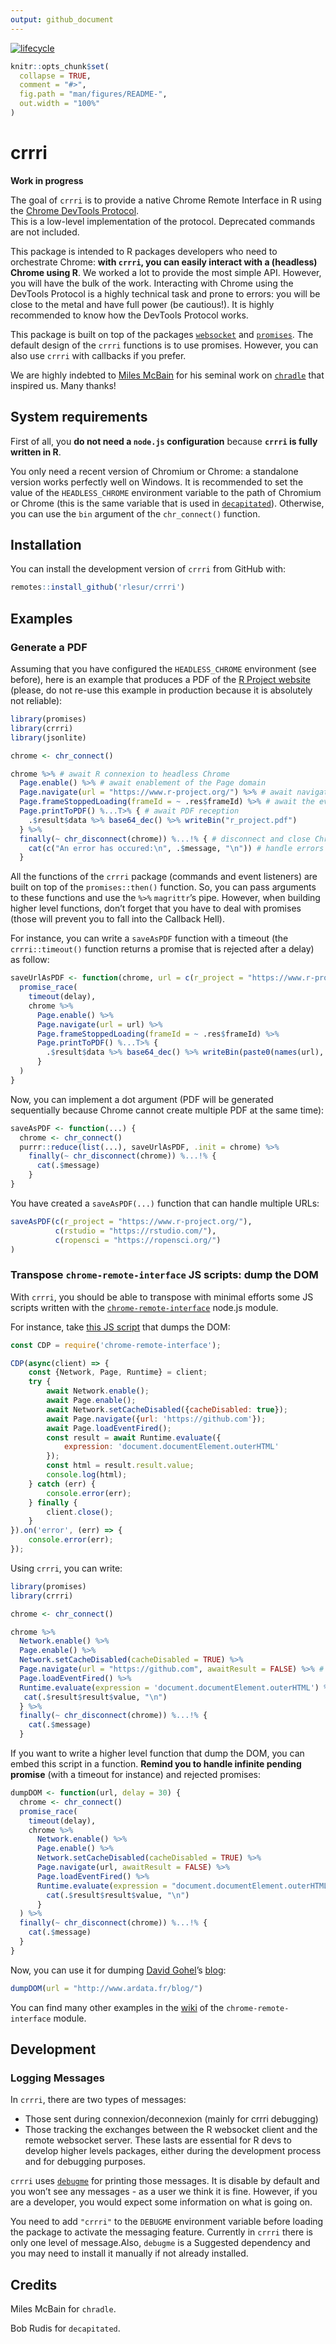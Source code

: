 ```yaml
---
output: github_document
---
```


<!-- README.md is generated from README.Rmd. Please edit that file -->
[![lifecycle](https://img.shields.io/badge/lifecycle-experimental-orange.svg)](https://www.tidyverse.org/lifecycle/#experimental)

```r
knitr::opts_chunk$set(
  collapse = TRUE,
  comment = "#>",
  fig.path = "man/figures/README-",
  out.width = "100%"
)
```
# crrri

**Work in progress**

The goal of `crrri` is to provide a native Chrome Remote Interface in R using the [Chrome DevTools Protocol](https://chromedevtools.github.io/devtools-protocol/).  
This is a low-level implementation of the protocol. Deprecated commands are not included.  

This package is intended to R packages developers who need to orchestrate Chrome: **with `crrri`, you can easily interact with a (headless) Chrome using R**. We worked a lot to provide the most simple API. However, you will have the bulk of the work. Interacting with Chrome using the DevTools Protocol is a highly technical task and prone to errors: you will be close to the metal and have full power (be cautious!). It is highly recommended to know how the DevTools Protocol works.

This package is built on top of the packages [`websocket`](https://github.com/rstudio/websocket) and [`promises`](https://cran.r-project.org/package=promises). The default design of the `crrri` functions is to use promises. However, you can also use `crrri` with callbacks if you prefer. 

We are highly indebted to [Miles McBain](https://github.com/milesmcbain) for his seminal work on [`chradle`](https://github.com/milesmcbain/chradle) that inspired us. Many thanks!

## System requirements

First of all, you **do not need a `node.js` configuration** because **`crrri` is fully written in R**.  

You only need a recent version of Chromium or Chrome: a standalone version works perfectly well on Windows. It is recommended to set the value of the `HEADLESS_CHROME` environment variable to the path of Chromium or Chrome (this is the same variable that is used in [`decapitated`](https://github.com/hrbrmstr/decapitated)). Otherwise, you can use the `bin` argument of the `chr_connect()` function.

## Installation

You can install the development version of `crrri` from GitHub with:

``` r
remotes::install_github('rlesur/crrri')
```

## Examples

### Generate a PDF

Assuming that you have configured the `HEADLESS_CHROME` environment (see before), here is an example that produces a PDF of the [R Project website](https://www.r-project.org/) (please, do not re-use this example in production because it is absolutely not reliable): 

``` r
library(promises)
library(crrri)
library(jsonlite)

chrome <- chr_connect() 

chrome %>% # await R connexion to headless Chrome
  Page.enable() %>% # await enablement of the Page domain
  Page.navigate(url = "https://www.r-project.org/") %>% # await navigation starts
  Page.frameStoppedLoading(frameId = ~ .res$frameId) %>% # await the event "Page.frameStoppedLoading" 
  Page.printToPDF() %...T>% { # await PDF reception
    .$result$data %>% base64_dec() %>% writeBin("r_project.pdf") 
  } %>%
  finally(~ chr_disconnect(chrome)) %...!% { # disconnect and close Chrome
    cat(c("An error has occured:\n", .$message, "\n")) # handle errors
  }
```

All the functions of the `crrri` package (commands and event listeners) are built on top of the `promises::then()` function. So, you can pass arguments to these functions and use the `%>%` `magrittr`'s pipe. However, when building higher level functions, don't forget that you have to deal with promises (those will prevent you to fall into the Callback Hell).

For instance, you can write a `saveAsPDF` function with a timeout (the `crrri::timeout()` function returns a promise that is rejected after a delay) as follow:

``` r
saveUrlAsPDF <- function(chrome, url = c(r_project = "https://www.r-project.org/"), delay = 30) {
  promise_race(
    timeout(delay),
    chrome %>% 
      Page.enable() %>%
      Page.navigate(url = url) %>% 
      Page.frameStoppedLoading(frameId = ~ .res$frameId) %>%  
      Page.printToPDF() %...T>% { 
        .$result$data %>% base64_dec() %>% writeBin(paste0(names(url), ".pdf")) 
      }
  )
}
```

Now, you can implement a dot argument (PDF will be generated sequentially because Chrome cannot create multiple PDF at the same time):

``` r
saveAsPDF <- function(...) {
  chrome <- chr_connect()
  purrr::reduce(list(...), saveUrlAsPDF, .init = chrome) %>%
    finally(~ chr_disconnect(chrome)) %...!% {
      cat(.$message)
    }
}
```

You have created a `saveAsPDF(...)` function that can handle multiple URLs:

``` r
saveAsPDF(c(r_project = "https://www.r-project.org/"),
          c(rstudio = "https://rstudio.com/"),
          c(ropensci = "https://ropensci.org/")
)
```

### Transpose `chrome-remote-interface` JS scripts: dump the DOM

With `crrri`, you should be able to transpose with minimal efforts some JS scripts written with the [`chrome-remote-interface`](https://github.com/cyrus-and/chrome-remote-interface) node.js module.

For instance, take [this JS script](https://github.com/cyrus-and/chrome-remote-interface/wiki/Dump-HTML-after-page-load) that dumps the DOM:

``` js
const CDP = require('chrome-remote-interface');

CDP(async(client) => {
    const {Network, Page, Runtime} = client;
    try {
        await Network.enable();
        await Page.enable();
        await Network.setCacheDisabled({cacheDisabled: true});
        await Page.navigate({url: 'https://github.com'});
        await Page.loadEventFired();
        const result = await Runtime.evaluate({
            expression: 'document.documentElement.outerHTML'
        });
        const html = result.result.value;
        console.log(html);
    } catch (err) {
        console.error(err);
    } finally {
        client.close();
    }
}).on('error', (err) => {
    console.error(err);
});
```

Using `crrri`, you can write:

``` r
library(promises)
library(crrri)

chrome <- chr_connect()

chrome %>%
  Network.enable() %>%
  Page.enable() %>%
  Network.setCacheDisabled(cacheDisabled = TRUE) %>%
  Page.navigate(url = "https://github.com", awaitResult = FALSE) %>% # because the following event listener does not use this result, it is safer to use awaitResult = FALSE
  Page.loadEventFired() %>%
  Runtime.evaluate(expression = 'document.documentElement.outerHTML') %...>% {
   cat(.$result$result$value, "\n") 
  } %>%
  finally(~ chr_disconnect(chrome)) %...!% {
    cat(.$message)
  }
```

If you want to write a higher level function that dump the DOM, you can embed this script in a function. **Remind you to handle infinite pending promise** (with a timeout for instance) and rejected promises:

``` r
dumpDOM <- function(url, delay = 30) {
  chrome <- chr_connect()
  promise_race(
    timeout(delay),
    chrome %>%
      Network.enable() %>%
      Page.enable() %>%
      Network.setCacheDisabled(cacheDisabled = TRUE) %>%
      Page.navigate(url, awaitResult = FALSE) %>%
      Page.loadEventFired() %>%
      Runtime.evaluate(expression = "document.documentElement.outerHTML") %...T>% {
        cat(.$result$result$value, "\n") 
      }
  ) %>%
  finally(~ chr_disconnect(chrome)) %...!% {
    cat(.$message)
  }
}
```

Now, you can use it for dumping [David Gohel](https://github.com/davidgohel)'s [blog](http://www.ardata.fr/blog/):

``` r
dumpDOM(url = "http://www.ardata.fr/blog/")
```

You can find many other examples in the [wiki](https://github.com/cyrus-and/chrome-remote-interface/wiki) of the `chrome-remote-interface` module.

## Development

### Logging Messages

In `crrri`, there are two types of messages: 

- Those sent during connexion/deconnexion (mainly for crrri debugging) 
- Those tracking the exchanges between the R websocket client and the remote
websocket server. These lasts are essential for R devs to develop higher levels
packages, either during the development process and for debugging purposes.

`crrri` uses [`debugme`](https://github.com/r-lib/debugme) for printing those
messages. It is disable by default and you won't see any messages - as a user we
think it is fine. However, if you are a developer, you would expect some
information on what is going on.

You need to add `"crrri"` to the `DEBUGME` environment variable before loading
the package to activate the messaging feature. Currently in `crrri` there is
only one level of message.Also, `debugme` is a Suggested dependency and you may
need to install it manually if not already installed.

## Credits

Miles McBain for `chradle`.

Bob Rudis for `decapitated`.
